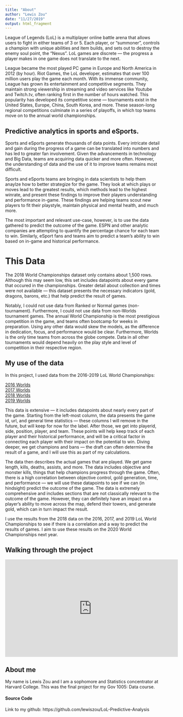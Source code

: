 ```yaml
---
title: "About"
author: "Lewis Zou"
date: "11/27/2019"
output: html_fragment
---
```


League of Legends (LoL) is a multiplayer online battle arena that allows users to fight in either teams of 3 or 5. Each player, or "summoner", controls a champion with unique abilities and item builds, and sets out to destroy the enemy soul point, the "Nexus". LoL games are discrete — the progress a player makes in one game does not translate to the next.

League became the most played PC game in Europe and North America in 2012 (by hour). Riot Games, the LoL developer, estimates that over 100 million users play the game each month. With its immense community, League has grown its entertainment and competitive segments. They maintain strong viewership in streaming and video services like Youtube and Twitch.tv, often ranking first in the number of hours watched. This popularity has developed its competitive scene — tournaments exist in the United States, Europe, China, South Korea, and more. These season-long regional competitions culminate in a series of playoffs, in which top teams move on to the annual world championships.

## Predictive analytics in sports and eSports.

Sports and eSports generate thousands of data points. Every intricate detail and gain during the progress of a game can be translated into numbers and has led to greater fan involvement. Given the advancements in technology and Big Data, teams are acquiring data quicker and more often. However, the understanding of data and the use of it to improve teams remains most difficult.

Sports and eSports teams are bringing in data scientists to help them anaylze how to better strategize for the game. They look at which plays or moves lead to the greatest results, which methods lead to the highest winrate, and present these findings to improve their players understanding and performance in-game. These findings are helping teams scout new players to fit their playstyle, maintain physical and mental health, and much more.

The most important and relevant use-case, however, is to use the data gathered to predict the outcome of the game. ESPN and other analytic companies are attempting to quantify the percentage chance for each team to win. Similarly, eSport fans and teams aim to predict a team's ability to win based on in-game and historical performance.

# This Data

The 2018 World Championships dataset only contains about 1,500 rows. Although this may seem low, this set includes datapoints about every game that occured in the championships. Greater detail about collection and times were not available — this dataset presents the necessary indicators (gold, dragons, barons, etc.) that help predict the result of games.

Notably, I could not use data from Ranked or Normal games (non-tournament). Furthermore, I could not use data from non-Worlds tournament games. The annual World Championship is the most prestigious competition in the game, and teams often bootcamp for weeks in preparation. Using any other data would skew the models, as the difference in dedication, focus, and performance would be clear. Furthermore, Worlds is the only time teams from across the globe compete. Data in all other tournaments would depend heavily on the play style and level of competition in their respective region.

## My use of the data
In this project, I used data from the 2016-2019 LoL World Championships:

[2016 Worlds](http://oracleselixir.com/gamedata/2016-complete/)
<br>
[2017 Worlds](http://oracleselixir.com/gamedata/2019-worlds/)
<br>
[2018 Worlds](http://oracleselixir.com/gamedata/2018-worlds/)
<br>
[2019 Worlds](http://oracleselixir.com/gamedata/2017-complete/)
<br>

This data is extensive — it includes datapoints about nearly every part of the game. Starting from the left-most column, the data presents the game id, url, and general time statistics — these columns I will remove in the future, but will keep for now for the label. After those, we get into playerid, side, position, player, and team. These points will help keep track of each player and their historical performance, and will be a critical factor in connecting each player with their impact on the potential to win. Diving deeper, we get champions and bans — the draft can often determine the result of a game, and I will use this as part of my calculations.

The data then describes the actual games that are played. We get game length, kills, deaths, assists, and more. The data includes objective and monster kills, things that help champions progress through the game. Often, there is a high correlation between objective control, gold generation, time, and performance — we will use these datapoints to see if we can (in hindsight) predict the outcome of the game. The data is extremely comprehensive and includes sections that are not classically relevant to the outcome of the game. However, they can definitely have an impact on a player's ability to move across the map, defend their towers, and generate gold, which can in turn impact the result.

I use the results from the 2018 data on the 2016, 2017, and 2019 LoL World Championships to see if there is a correlation and a way to predict the results of games. I aim to use these results on the 2020 World Championships next year.

## Walking through the project
<center><iframe width="560" height="315" src="https://www.youtube.com/embed/yPzJh8vqAcM" frameborder="0" allow="accelerometer; autoplay; encrypted-media; gyroscope; picture-in-picture" allowfullscreen></iframe></center>

## About me

My name is Lewis Zou and I am a sophomore and Statistics concentrator at Harvard College. This was the final project for my Gov 1005: Data course. 

#### Source Code
Link to my github: https://github.com/lewiszou/LoL-Predictive-Analysis